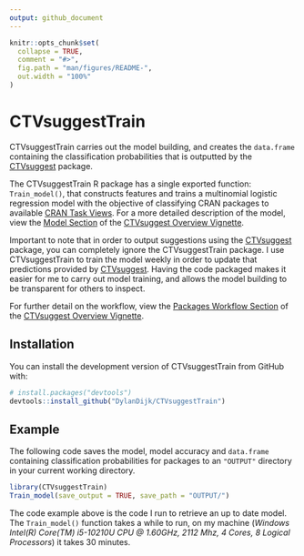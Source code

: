 ```yaml
---
output: github_document
---
```


<!-- README.md is generated from README.Rmd. Please edit that file -->

```r
knitr::opts_chunk$set(
  collapse = TRUE,
  comment = "#>",
  fig.path = "man/figures/README-",
  out.width = "100%"
)
```

# CTVsuggestTrain

<!-- badges: start -->
<!-- badges: end -->

CTVsuggestTrain carries out the model building, and creates the `data.frame` containing the classification probabilities that is outputted by the [CTVsuggest](https://dylandijk.github.io/CTVsuggest/index.html) package.


The CTVsuggestTrain R package has a single exported function: `Train_model()`, that constructs features and trains a multinomial logistic regression model with the objective of classifying CRAN packages to available [CRAN Task Views](https://github.com/cran-task-views/ctv#available-task-views). For a more detailed description of the model, view the [Model Section](https://dylandijk.github.io/CTVsuggest/articles/CTVsuggest-Overview.html#the-model) of the [CTVsuggest Overview Vignette](https://dylandijk.github.io/CTVsuggest/articles/CTVsuggest-Overview.html).

Important to note that in order to output suggestions using the [CTVsuggest](https://dylandijk.github.io/CTVsuggest/index.html) package, you can completely ignore the CTVsuggestTrain package. I use CTVsuggestTrain to train the model weekly in order to update that predictions provided by [CTVsuggest](https://dylandijk.github.io/CTVsuggest/index.html). Having the code packaged makes it easier for me to carry out model training, and allows the model building to be transparent for others to inspect.

For further detail on the workflow, view the [Packages Workflow Section](https://dylandijk.github.io/CTVsuggest/articles/CTVsuggest-Overview.html#the-package-workflow) of the [CTVsuggest Overview Vignette](https://dylandijk.github.io/CTVsuggest/articles/CTVsuggest-Overview.html).


## Installation

You can install the development version of CTVsuggestTrain from GitHub with:

``` r
# install.packages("devtools")
devtools::install_github("DylanDijk/CTVsuggestTrain")
```

## Example

The following code saves the model, model accuracy and `data.frame` containing classification probabilities for packages to an `"OUTPUT"` directory in your current working directory.

```r
library(CTVsuggestTrain)
Train_model(save_output = TRUE, save_path = "OUTPUT/")
```


The code example above is the code I run to retrieve an up to date model. The `Train_model()` function takes a while to run, on my machine (*Windows Intel(R) Core(TM) i5-10210U CPU @ 1.60GHz, 2112 Mhz, 4 Cores, 8 Logical Processors*) it takes 30 minutes.
